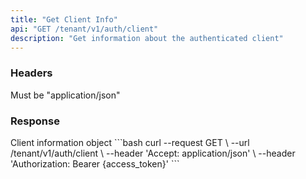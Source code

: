 ```yaml
---
title: "Get Client Info"
api: "GET /tenant/v1/auth/client"
description: "Get information about the authenticated client"
---
```


### Headers

<ParamField header="Accept" type="string" required>
  Must be "application/json"
</ParamField>

### Response

<ResponseField name="client" type="object">
  Client information object
</ResponseField>

<RequestExample>
```bash
curl --request GET \
  --url /tenant/v1/auth/client \
  --header 'Accept: application/json' \
  --header 'Authorization: Bearer {access_token}'
```
</RequestExample> 